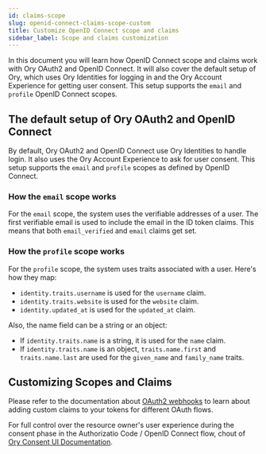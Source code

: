```yaml
---
id: claims-scope
slug: openid-connect-claims-scope-custom
title: Customize OpenID Connect scope and claims
sidebar_label: Scope and claims customization
---
```


In this document you will learn how OpenID Connect scope and claims work with Ory OAuth2 and OpenID Connect. It will also cover
the default setup of Ory, which uses Ory Identities for logging in and the Ory Account Experience for getting user consent. This
setup supports the `email` and `profile` OpenID Connect scopes.

## The default setup of Ory OAuth2 and OpenID Connect

By default, Ory OAuth2 and OpenID Connect use Ory Identities to handle login. It also uses the Ory Account Experience to ask for
user consent. This setup supports the `email` and `profile` scopes as defined by OpenID Connect.

### How the `email` scope works

For the `email` scope, the system uses the verifiable addresses of a user. The first verifiable email is used to include the email
in the ID token claims. This means that both `email_verified` and `email` claims get set.

### How the `profile` scope works

For the `profile` scope, the system uses traits associated with a user. Here's how they map:

- `identity.traits.username` is used for the `username` claim.
- `identity.traits.website` is used for the `website` claim.
- `identity.updated_at` is used for the `updated_at` claim.

Also, the name field can be a string or an object:

- If `identity.traits.name` is a string, it is used for the `name` claim.
- If `identity.traits.name` is an object, `traits.name.first` and `traits.name.last` are used for the `given_name` and
  `family_name` traits.

## Customizing Scopes and Claims

Please refer to the documentation about [OAuth2 webhooks](../hydra/guides/oauth2-webhooks.mdx) to learn about adding custom claims
to your tokens for different OAuth flows.

For full control over the resource owner's user experience during the consent phase in the Authorizatio Code / OpenID Connect
flow, chout of [Ory Consent UI Documentation](./custom-login-consent/flow.mdx).
